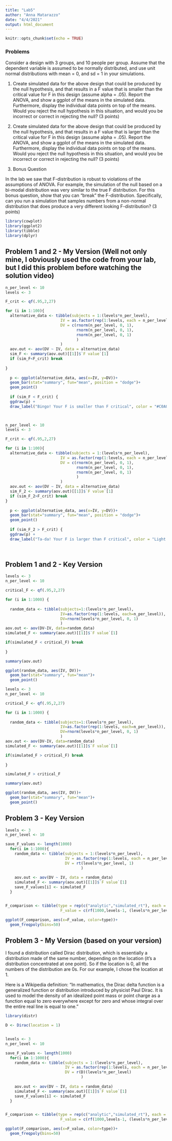 ```yaml
---
title: "Lab5"
author: "Anna Matarazzo"
date: "4/4/2021"
output: html_document
---
```


```r
knitr::opts_chunk$set(echo = TRUE)
```


### Problems 


Consider a design with 3 groups, and 10 people per group. Assume that the dependent variable is assumed to be normally distributed, and use unit normal distributions with mean = 0, and sd = 1 in your simulations.

  1. Create simulated data for the above design that could be produced by the null hypothesis, and that results in a F value that is smaller than the critical value for F in this design (assume alpha = .05). Report the ANOVA, and show a ggplot of the means in the simulated data. Furthermore, display the individual data points on top of the means. Would you reject the null hypothesis in this situation, and would you be incorrect or correct in rejecting the null? (3 points)

  2. Create simulated data for the above design that could be produced by the null hypothesis, and that results in a F value that is larger than the critical value for F in this design (assume alpha = .05). Report the ANOVA, and show a ggplot of the means in the simulated data. Furthermore, display the individual data points on top of the means. Would you reject the null hypothesis in this situation, and would you be incorrect or correct in rejecting the null? (3 points)

  3. Bonus Question

  In the lab we saw that F-distribution is robust to violations of the assumptions of ANOVA. For example, the simulation of the null based on a bi-modal distribution was very similar to the true F distribution. For this bonus question, show that you can “break” the F-distribution. Specifically, can you run a simulation that samples numbers from a non-normal distribution that does produce a very different looking F-distribution? (3 points)


```r
library(cowplot)
library(ggplot2)
library(tibble)
library(dplyr)
```



## Problem 1 and 2 - My Version (Well not only mine, I obviously used the code from your lab, but I did this problem before watching the solution video)

```r

n_per_level <- 10
levels <- 3

F_crit <- qf(.95,2,27)

for (i in 1:100){
  alternative_data <- tibble(subjects = 1:(levels*n_per_level),
                        IV = as.factor(rep(1:levels, each = n_per_level)),
                        DV = c(rnorm(n_per_level, 0, 1),
                               rnorm(n_per_level, 0, 1),
                               rnorm(n_per_level, 0, 1)
                               )
                        )
  aov.out <- aov(DV ~ IV, data = alternative_data)
  sim_F <- summary(aov.out)[[1]]$`F value`[1]
  if (sim_F<F_crit) break
  
}
  
  p <- ggplot(alternative_data, aes(x=IV, y=DV))+
  geom_bar(stat="summary", fun="mean", position = "dodge")+
  geom_point()
  
  if (sim_F < F_crit) {
  ggdraw(p) + 
  draw_label("Bingo! Your F is smaller than F critical", color = "#C0A0A0", size = 20, angle = 40)}

 

```







```r

n_per_level <- 10
levels <- 3

F_crit <- qf(.95,2,27)

for (i in 1:100){
  alternative_data <- tibble(subjects = 1:(levels*n_per_level),
                        IV = as.factor(rep(1:levels, each = n_per_level)),
                        DV = c(rnorm(n_per_level, 0, 1),
                               rnorm(n_per_level, 0, 1),
                               rnorm(n_per_level, 0, 1)
                               )
                        )
  aov.out <- aov(DV ~ IV, data = alternative_data)
  sim_F_2 <- summary(aov.out)[[1]]$`F value`[1]
  if (sim_F_2>F_crit) break
}
  
  p <- ggplot(alternative_data, aes(x=IV, y=DV))+
  geom_bar(stat="summary", fun="mean", position = "dodge")+
  geom_point()
  
  if (sim_F_2 > F_crit) {
  ggdraw(p) + 
  draw_label("Ta-da! Your F is larger than F critical", color = "Light Blue", size = 20, angle = 40)}

 

```



## Problem 1 and 2 - Key Version 

```r

levels <- 3
n_per_level <- 10

critical_F <- qf(.95,2,27)

for (i in 1:1000) {
  
  random_data <- tibble(subjects=1:(levels*n_per_level),
                        IV=as.factor(rep(1:levels, each=n_per_level)),
                        DV=rnorm(levels*n_per_level, 0, 1)
                        )
aov.out <- aov(DV~IV, data=random_data)
simulated_F <- summary(aov.out)[[1]]$`F value`[1]

if(simulated_F < critical_F) break
  
}

summary(aov.out)

ggplot(random_data, aes(IV, DV))+
  geom_bar(stat="summary", fun="mean")+
  geom_point()


```

```r

levels <- 3
n_per_level <- 10

critical_F <- qf(.95,2,27)

for (i in 1:1000) {
  
  random_data <- tibble(subjects=1:(levels*n_per_level),
                        IV=as.factor(rep(1:levels, each=n_per_level)),
                        DV=rnorm(levels*n_per_level, 0, 1)
                        )
aov.out <- aov(DV~IV, data=random_data)
simulated_F <- summary(aov.out)[[1]]$`F value`[1]

if(simulated_F > critical_F) break
  
}

simulated_F > critical_F

summary(aov.out)

ggplot(random_data, aes(IV, DV))+
  geom_bar(stat="summary", fun="mean")+
  geom_point()


```

## Problem 3 - Key Version 




```r

levels <- 3
n_per_level <- 10

save_F_values <- length(1000)
  for(i in 1:1000){
    random_data <- tibble(subjects = 1:(levels*n_per_level),
                          IV = as.factor(rep(1:levels, each = n_per_level)),
                          DV = rt(levels*n_per_level, 1)
                                 )
                        
    aov.out <- aov(DV ~ IV, data = random_data)
    simulated_F <- summary(aov.out)[[1]]$`F value`[1]
    save_F_values[i] <- simulated_F
  }


F_comparison <- tibble(type = rep(c("analytic","simulated_rt"), each = 1000),
                        F_value = c(rf(1000,levels-1, (levels*n_per_level)-levels), save_F_values))

ggplot(F_comparison, aes(x=F_value, color=type))+
  geom_freqpoly(bins=50)


```



## Problem 3 - My Version (based on your version)

I found a distribution called Dirac distribution, which is essentially a distribution made of the same number, depending on the location (it's a distribution concentrated at one point). So if the location is 0, all the numbers of the distribution are 0s. For our example, I chose the location at 1.

Here is a Wikipedia definition: "In mathematics, the Dirac delta function is a generalized function or distribution introduced by physicist Paul Dirac. It is used to model the density of an idealized point mass or point charge as a function equal to zero everywhere except for zero and whose integral over the entire real line is equal to one."

```r
library(distr)

D <- Dirac(location = 1)


levels <- 3
n_per_level <- 10

save_F_values <- length(1000)
  for(i in 1:1000){
    random_data <- tibble(subjects = 1:(levels*n_per_level),
                          IV = as.factor(rep(1:levels, each = n_per_level)),
                          DV = r(D)(levels*n_per_level)
                                 )
                        
    aov.out <- aov(DV ~ IV, data = random_data)
    simulated_F <- summary(aov.out)[[1]]$`F value`[1]
    save_F_values[i] <- simulated_F
  }


F_comparison <- tibble(type = rep(c("analytic","simulated_rt"), each = 1000),
                        F_value = c(rf(1000,levels-1, (levels*n_per_level)-levels), save_F_values))

ggplot(F_comparison, aes(x=F_value, color=type))+
  geom_freqpoly(bins=50)


```





